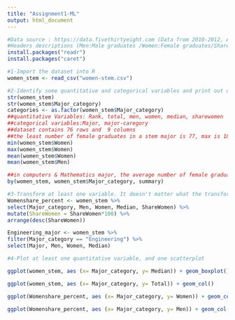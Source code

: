 ```yaml
---
title: "Assignment1-ML"
output: html_document
---
```

```r
#Data source : https://data.fivethirtyeight.com (Data from 2010-2012, Age <28)
#Headers descriptions (Men:Male graduates /Women:Female graduates/ShareWomen:Women as share of total/ Total:Total number of people with major/Median:Median earnings of full-time, year-round workers)
install.packages("readr")
install.packages("caret")
```


```r
#1-Import the dataset into R
women_stem <- read_csv("women-stem.csv")

```


```r
#2-Identify some quantitative and categorical variables and print out descriptive statistics for them
str(women_stem)
str(women_stem$Major_category)
categories <- as.factor(women_stem$Major_category)
##quantitative Variables: Rank, total, men, women, median, sharewomen
##categorical variables:Major, major-caregory
##dataset contains 76 rows and  9 columns
##the least number of female graduates in a stem major is 77, max is 187621, mean is 12715
min(women_stem$Women)
max(women_stem$Women)
mean(women_stem$Women)
mean(women_stem$Men)

##in computers & Mathematics major, the average number of female graduate was 8,208 compared to 18,975 average number of male graduates
by(women_stem, women_stem$Major_category, summary)

```

```r
#3-Transform at least one variable. It doesn't matter what the transformation is.
Womenshare_percent <- women_stem %>%
select(Major_category, Men, Women, Median, ShareWomen) %>%
mutate(ShareWomen = ShareWomen*100) %>%
arrange(desc(ShareWomen))

Engineering_major <- women_stem %>%
filter(Major_category == "Engineering") %>%
select(Major, Men, Women, Median)

```

```r
#4-Plot at least one quantitative variable, and one scatterplot

ggplot(women_stem, aes (x= Major_category, y= Median)) + geom_boxplot()

ggplot(women_stem, aes (x= Major_category, y= Total)) + geom_col()

ggplot(Womenshare_percent, aes (x= Major_category, y= Women)) + geom_col()

ggplot(Womenshare_percent, aes (x= Major_category, y= Men)) + geom_col()
```









